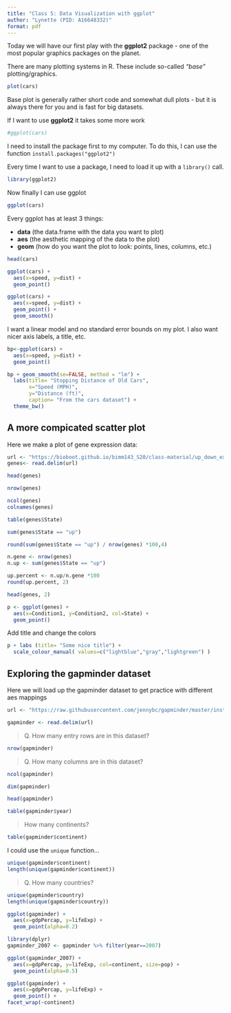```yaml
---
title: "Class 5: Data Visualization with ggplot"
author: "Lynette (PID: A16648332)"
format: pdf
---
```


Today we will have our first play with the **ggplot2** package - one of the most popular graphics packages on the planet.

There are many plotting systems in R. These include so-called *"base"* plotting/graphics.

```r
plot(cars)
```

Base plot is generally rather short code and somewhat dull plots - but it is always there for you and is fast for big datasets.

If I want to use **ggplot2** it takes some more work

```r
#ggplot(cars)
```

I need to install the package first to my computer. To do this, I can use the function `install.packages("ggplot2")`

Every time I want to use a package, I need to load it up with a `library()` call.

```r
library(ggplot2)
```

Now finally I can use ggplot

```r
ggplot(cars)
```

Every ggplot has at least 3 things:

-   **data** (the data.frame with the data you want to plot)
-   **aes** (the aesthetic mapping of the data to the plot)
-   **geom** (how do you want the plot to look: points, lines, columns, etc.)

```r
head(cars) 
```

```r
ggplot(cars) +
  aes(x=speed, y=dist) +
  geom_point() 
```

```r
ggplot(cars) +
  aes(x=speed, y=dist) +
  geom_point() +
  geom_smooth() 
```

I want a linear model and no standard error bounds on my plot. I also want nicer axis labels, a title, etc.

```r
bp<-ggplot(cars) +
  aes(x=speed, y=dist) +
  geom_point()  
```

```r
bp + geom_smooth(se=FALSE, method = "lm") + 
  labs(title= "Stopping Distance of Old Cars", 
       x="Speed (MPH)",
       y="Distance (ft)",
       caption= "From the cars dataset") +
  theme_bw()

```

## A more compicated scatter plot

Here we make a plot of gene expression data:

```r
url <- "https://bioboot.github.io/bimm143_S20/class-material/up_down_expression.txt"
genes<- read.delim(url)
```

```r
head(genes)
```

```r
nrow(genes)
```

```r
ncol(genes)
colnames(genes)
```
```r
table(genes$State)
```

```r
sum(genes$State == "up")
```

```r
round(sum(genes$State == "up") / nrow(genes) *100,4)
```

```r
n.gene <- nrow(genes)
n.up <- sum(genes$State == "up")

up.percent <- n.up/n.gene *100
round(up.percent, 2)
```
```r
head(genes, 2)
```

```r
p <- ggplot(genes) +
  aes(x=Condition1, y=Condition2, col=State) +
  geom_point()
```

Add title and change the colors

```r
p + labs (title= "Some nice title") +
  scale_colour_manual( values=c("lightblue","gray","lightgreen") )

```


## Exploring the gapminder dataset

Here we will load up the gapminder dataset to get practice with different aes mappings

```r
url <- "https://raw.githubusercontent.com/jennybc/gapminder/master/inst/extdata/gapminder.tsv"

gapminder <- read.delim(url)
```

>Q. How many entry rows are in this dataset?

```r
nrow(gapminder)
```

>Q. How many columns are in this dataset?

```r
ncol(gapminder)
```

```r
dim(gapminder)
```

```r
head(gapminder)
```

```r
table(gapminder$year)
```

> How many continents?

```r
table(gapminder$continent)
```

I could use the `unique` function...

```r
unique(gapminder$continent)
length(unique(gapminder$continent))
```

> Q. How many countries?

```r
unique(gapminder$country)
length(unique(gapminder$country))
```

```r
ggplot(gapminder) +
  aes(x=gdpPercap, y=lifeExp) +
  geom_point(alpha=0.2)
```


```r
library(dplyr)
gapminder_2007 <- gapminder %>% filter(year==2007)
```


```r
ggplot(gapminder_2007) +
  aes(x=gdpPercap, y=lifeExp, col=continent, size=pop) +
  geom_point(alpha=0.5)
```

```r
ggplot(gapminder) +
  aes(x=gdpPercap, y=lifeExp) +
  geom_point() +
facet_wrap(~continent)
```